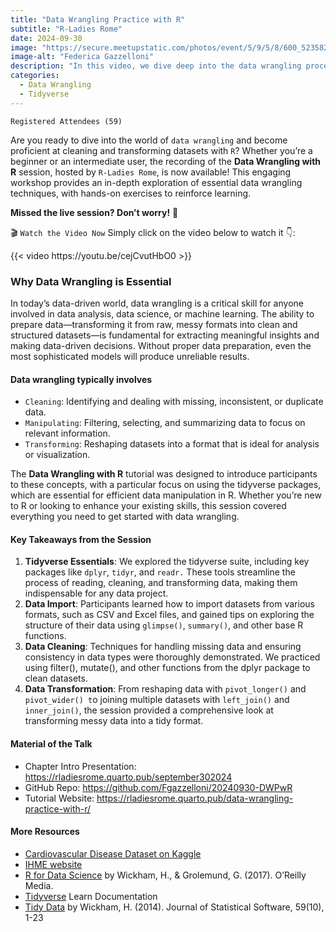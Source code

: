```yaml
---
title: "Data Wrangling Practice with R"
subtitle: "R-Ladies Rome"
date: 2024-09-30
image: "https://secure.meetupstatic.com/photos/event/5/9/5/8/600_523582872.webp?w=750"
image-alt: "Federica Gazzelloni"
description: "In this video, we dive deep into the data wrangling process using R, offering a practical and comprehensive guide to mastering data cleaning, manipulation, and transformation. Whether you’re a beginner or an intermediate R user, this session walks you through essential techniques that are key to any data science or data analysis workflow."
categories:
  - Data Wrangling
  - Tidyverse
---
```


`Registered Attendees (59)`

Are you ready to dive into the world of `data wrangling` and become proficient at cleaning and transforming datasets with `R`? Whether you’re a beginner or an intermediate user, the recording of the **Data Wrangling with R** session, hosted by `R-Ladies Rome`, is now available! This engaging workshop provides an in-depth exploration of essential data wrangling techniques, with hands-on exercises to reinforce learning.

**Missed the live session? Don't worry!** 🤯

🎬 `Watch the Video Now` Simply click on the video below to watch it 👇:

{{< video https://youtu.be/cejCvutHbO0 >}}

### Why Data Wrangling is Essential

In today’s data-driven world, data wrangling is a critical skill for anyone involved in data analysis, data science, or machine learning. The ability to prepare data—transforming it from raw, messy formats into clean and structured datasets—is fundamental for extracting meaningful insights and making data-driven decisions. Without proper data preparation, even the most sophisticated models will produce unreliable results.

#### Data wrangling typically involves

-   `Cleaning`: Identifying and dealing with missing, inconsistent, or duplicate data.
-   `Manipulating`: Filtering, selecting, and summarizing data to focus on relevant information.
-   `Transforming`: Reshaping datasets into a format that is ideal for analysis or visualization.

The **Data Wrangling with R** tutorial was designed to introduce participants to these concepts, with a particular focus on using the tidyverse packages, which are essential for efficient data manipulation in R. Whether you’re new to R or looking to enhance your existing skills, this session covered everything you need to get started with data wrangling.

#### Key Takeaways from the Session

1.  **Tidyverse Essentials**: We explored the tidyverse suite, including key packages like `dplyr`, `tidyr`, and `readr.` These tools streamline the process of reading, cleaning, and transforming data, making them indispensable for any data project.
2.  **Data Import**: Participants learned how to import datasets from various formats, such as CSV and Excel files, and gained tips on exploring the structure of their data using `glimpse()`, `summary()`, and other base R functions.
3.  **Data Cleaning**: Techniques for handling missing data and ensuring consistency in data types were thoroughly demonstrated. We practiced using filter(), mutate(), and other functions from the dplyr package to clean datasets.
4.  **Data Transformation**: From reshaping data with `pivot_longer()` and `pivot_wider() t`o joining multiple datasets with `left_join()` and `inner_join()`, the session provided a comprehensive look at transforming messy data into a tidy format.

#### Material of the Talk

-   Chapter Intro Presentation: <https://rladiesrome.quarto.pub/september302024>
-   GitHub Repo: <https://github.com/Fgazzelloni/20240930-DWPwR>
-   Tutorial Website: <https://rladiesrome.quarto.pub/data-wrangling-practice-with-r/>

#### More Resources

-   [Cardiovascular Disease Dataset on Kaggle](https://www.kaggle.com/datasets/sulianova/cardiovascular-disease-dataset/data)
-   [IHME website](https://www.healthdata.org/)
-   [R for Data Science](https://r4ds.hadley.nz/) by Wickham, H., & Grolemund, G. (2017). O’Reilly Media.
-   [Tidyverse](https://www.tidyverse.org/learn/) Learn Documentation
-   [Tidy Data](https://vita.had.co.nz/papers/tidy-data.pdf) by Wickham, H. (2014). Journal of Statistical Software, 59(10), 1-23
